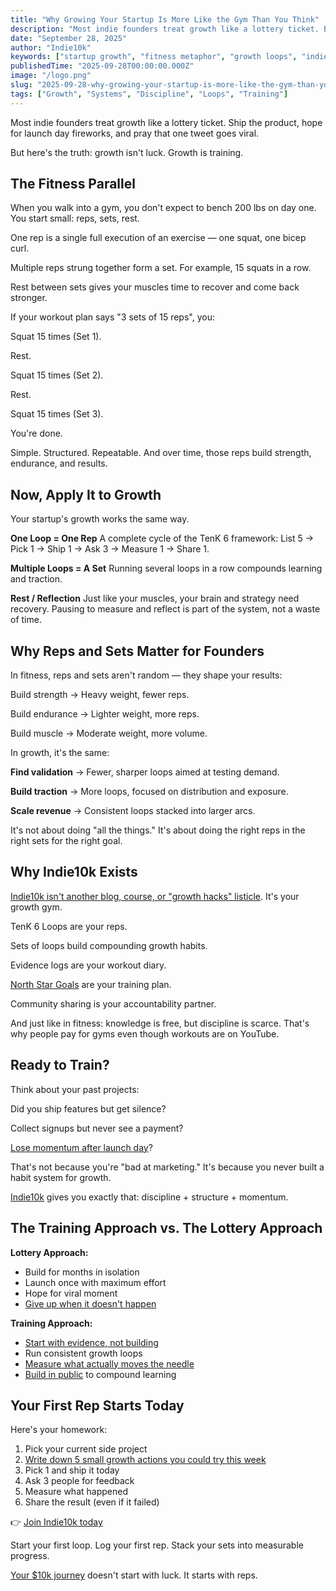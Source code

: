 ```yaml
---
title: "Why Growing Your Startup Is More Like the Gym Than You Think"
description: "Most indie founders treat growth like a lottery ticket. But here's the truth: growth isn't luck. Growth is training."
date: "September 28, 2025"
author: "Indie10k"
keywords: ["startup growth", "fitness metaphor", "growth loops", "indie hackers", "systematic growth", "TenK 6", "discipline"]
publishedTime: "2025-09-28T00:00:00.000Z"
image: "/logo.png"
slug: "2025-09-28-why-growing-your-startup-is-more-like-the-gym-than-you-think"
tags: ["Growth", "Systems", "Discipline", "Loops", "Training"]
---
```


Most indie founders treat growth like a lottery ticket.
Ship the product, hope for launch day fireworks, and pray that one tweet goes viral.

But here's the truth: growth isn't luck. Growth is training.

## The Fitness Parallel

When you walk into a gym, you don't expect to bench 200 lbs on day one.
You start small: reps, sets, rest.

One rep is a single full execution of an exercise — one squat, one bicep curl.

Multiple reps strung together form a set. For example, 15 squats in a row.

Rest between sets gives your muscles time to recover and come back stronger.

If your workout plan says "3 sets of 15 reps", you:

Squat 15 times (Set 1).

Rest.

Squat 15 times (Set 2).

Rest.

Squat 15 times (Set 3).

You're done.

Simple. Structured. Repeatable. And over time, those reps build strength, endurance, and results.

## Now, Apply It to Growth

Your startup's growth works the same way.

**One Loop = One Rep**
A complete cycle of the TenK 6 framework:
List 5 → Pick 1 → Ship 1 → Ask 3 → Measure 1 → Share 1.

**Multiple Loops = A Set**
Running several loops in a row compounds learning and traction.

**Rest / Reflection**
Just like your muscles, your brain and strategy need recovery. Pausing to measure and reflect is part of the system, not a waste of time.

## Why Reps and Sets Matter for Founders

In fitness, reps and sets aren't random — they shape your results:

Build strength → Heavy weight, fewer reps.

Build endurance → Lighter weight, more reps.

Build muscle → Moderate weight, more volume.

In growth, it's the same:

**Find validation** → Fewer, sharper loops aimed at testing demand.

**Build traction** → More loops, focused on distribution and exposure.

**Scale revenue** → Consistent loops stacked into larger arcs.

It's not about doing "all the things."
It's about doing the right reps in the right sets for the right goal.

## Why Indie10k Exists

[Indie10k isn't another blog, course, or "growth hacks" listicle](/blog/2025-09-25-indie10k-vs-indiehackers).
It's your growth gym.

TenK 6 Loops are your reps.

Sets of loops build compounding growth habits.

Evidence logs are your workout diary.

[North Star Goals](/blog/2025-08-08-mrr-goals-10k-milestone) are your training plan.

Community sharing is your accountability partner.

And just like in fitness: knowledge is free, but discipline is scarce.
That's why people pay for gyms even though workouts are on YouTube.

## Ready to Train?

Think about your past projects:

Did you ship features but get silence?

Collect signups but never see a payment?

[Lose momentum after launch day](/blog/2025-09-12-launch-fatigue)?

That's not because you're "bad at marketing."
It's because you never built a habit system for growth.

[Indie10k](/blog/2025-09-02-indie10k-launch) gives you exactly that:
discipline + structure + momentum.

## The Training Approach vs. The Lottery Approach

**Lottery Approach:**
- Build for months in isolation
- Launch once with maximum effort
- Hope for viral moment
- [Give up when it doesn't happen](/blog/2025-09-17-when-to-quit-your-side-project)

**Training Approach:**
- [Start with evidence, not building](/blog/2025-09-27-why-build-then-launch-keeps-failing)
- Run consistent growth loops
- [Measure what actually moves the needle](/blog/2025-09-20-3-metrics-that-predict-saas-survival)
- [Build in public](/blog/2025-09-24-building-in-public-the-indie-hackers-unfair-advantage) to compound learning

## Your First Rep Starts Today

Here's your homework:

1. Pick your current side project
2. [Write down 5 small growth actions you could try this week](/blog/2025-09-21-improving-list5-pick1-step)
3. Pick 1 and ship it today
4. Ask 3 people for feedback
5. Measure what happened
6. Share the result (even if it failed)

👉 [Join Indie10k today](https://indie10k.com)

Start your first loop. Log your first rep.
Stack your sets into measurable progress.

[Your $10k journey](/blog/2025-09-09-the-indie-hackers-guide-to-mrr) doesn't start with luck.
It starts with reps.